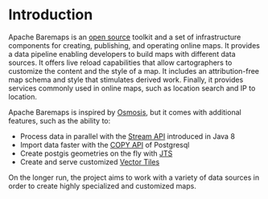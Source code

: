 
# Introduction

Apache Baremaps is an  [open source](https://github.com/apache/incubator-baremaps/blob/main/LICENSE) toolkit and a set of infrastructure components for creating, publishing, and operating online maps. It provides a data pipeline enabling developers to build maps with different data sources. It offers live reload capabilities that allow cartographers to customize the content and the style of a map. It includes an attribution-free map schema and style that stimulates derived work. Finally, it provides services commonly used in online maps, such as location search and IP to location.

Apache Baremaps is inspired by [Osmosis](https://github.com/openstreetmap/osmosis), but it comes with additional features, such as the ability to:

-   Process data in parallel with the [Stream API](https://docs.oracle.com/javase/8/docs/api/java/util/stream/package-summary.html) introduced in Java 8
-   Import data faster with the [COPY API](https://www.postgresql.org/docs/11/sql-copy.html) of Postgresql
-   Create postgis geometries on the fly with [JTS](https://github.com/locationtech/jts)
-   Create and serve customized [Vector Tiles](https://docs.mapbox.com/vector-tiles/specification/)

On the longer run, the project aims to work with a variety of data sources in order to create highly specialized and customized maps.